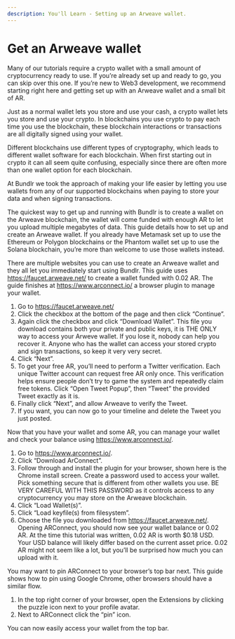 ```yaml
---
description: You'll Learn - Setting up an Arweave wallet.
---
```


# Get an Arweave wallet

Many of our tutorials require a crypto wallet with a small amount of cryptocurrency ready to use. If you’re already set up and ready to go, you can skip over this one. If you’re new to Web3 development, we recommend starting right here and getting set up with an Arweave wallet and a small bit of AR.

Just as a normal wallet lets you store and use your cash, a crypto wallet lets you store and use your crypto. In blockchains you use crypto to pay each time you use the blockchain, these blockchain interactions or transactions are all digitally signed using your wallet.

Different blockchains use different types of cryptography, which leads to different wallet software for each blockchain. When first starting out in crypto it can all seem quite confusing, especially since there are often more than one wallet option for each blockchain.

At Bundlr we took the approach of making your life easier by letting you use wallets from any of our supported blockchains when paying to store your data and when signing transactions.

The quickest way to get up and running with Bundlr is to create a wallet on the Arweave blockchain, the wallet will come funded with enough AR to let you upload multiple megabytes of data. This guide details how to set up and create an Arweave wallet. If you already have Metamask set up to use the Ethereum or Polygon blockchains or the Phantom wallet set up to use the Solana blockchain, you’re more than welcome to use those wallets instead.

There are multiple websites you can use to create an Arweave wallet and they all let you immediately start using Bundlr. This guide uses https://faucet.arweave.net/ to create a wallet funded with 0.02 AR. The guide finishes at https://www.arconnect.io/ a browser plugin to manage your wallet.

1. Go to https://faucet.arweave.net/
2. Click the checkbox at the bottom of the page and then click “Continue”.
3. Again click the checkbox and click “Download Wallet”. This file you download contains both your private and public keys, it is THE ONLY way to access your Arweve wallet. If you lose it, nobody can help you recover it. Anyone who has the wallet can access your stored crypto and sign transactions, so keep it very very secret.
4. Click “Next”.
5. To get your free AR, you’ll need to perform a Twitter verification. Each unique Twitter account can request free AR only once. This verification helps ensure people don’t try to game the system and repeatedly claim free tokens.
   Click “Open Tweet Popup”, then “Tweet” the provided Tweet exactly as it is.
6. Finally click “Next”, and allow Arweave to verify the Tweet.
7. If you want, you can now go to your timeline and delete the Tweet you just posted.

Now that you have your wallet and some AR, you can manage your wallet and check your balance using https://www.arconnect.io/.

1. Go to https://www.arconnect.io/.
2. Click “Download ArConnect”.
3. Follow through and install the plugin for your browser, shown here is the Chrome install screen.
   Create a password used to access your wallet. Pick something secure that is different from other wallets you use. BE VERY CAREFUL WITH THIS PASSWORD as it controls access to any cryptocurrency you may store on the Arweave blockchain.
4. Click “Load Wallet(s)”.
5. Click “Load keyfile(s) from filesystem”.
6. Choose the file you downloaded from https://faucet.arweave.net/.
   Opening ARConnect, you should now see your wallet balance or 0.02 AR. At the time this tutorial was written, 0.02 AR is worth $0.18 USD. Your USD balance will likely differ based on the current asset price. 0.02 AR might not seem like a lot, but you’ll be surprised how much you can upload with it.

You may want to pin ARConnect to your browser’s top bar next. This guide shows how to pin using Google Chrome, other browsers should have a similar flow.

1. In the top right corner of your browser, open the Extensions by clicking the puzzle icon next to your profile avatar.
2. Next to ARConnect click the “pin” icon.

You can now easily access your wallet from the top bar.
